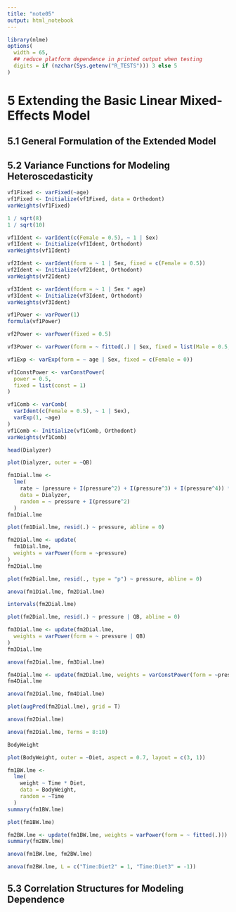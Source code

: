 ```yaml
---
title: "note05"
output: html_notebook
---
```


```r
library(nlme)
options(
  width = 65,
  ## reduce platform dependence in printed output when testing
  digits = if (nzchar(Sys.getenv("R_TESTS"))) 3 else 5
)
```

# 5 Extending the Basic Linear Mixed-Effects Model

## 5.1 General Formulation of the Extended Model

## 5.2 Variance Functions for Modeling Heteroscedasticity

```r
vf1Fixed <- varFixed(~age)
vf1Fixed <- Initialize(vf1Fixed, data = Orthodont)
varWeights(vf1Fixed)
```

```r
1 / sqrt(8)
1 / sqrt(10)
```

```r
vf1Ident <- varIdent(c(Female = 0.5), ~ 1 | Sex)
vf1Ident <- Initialize(vf1Ident, Orthodont)
varWeights(vf1Ident)
```

```r
vf2Ident <- varIdent(form = ~ 1 | Sex, fixed = c(Female = 0.5))
vf2Ident <- Initialize(vf2Ident, Orthodont)
varWeights(vf2Ident)
```

```r
vf3Ident <- varIdent(form = ~ 1 | Sex * age)
vf3Ident <- Initialize(vf3Ident, Orthodont)
varWeights(vf3Ident)
```

```r
vf1Power <- varPower(1)
formula(vf1Power)
```

```r
vf2Power <- varPower(fixed = 0.5)
```

```r
vf3Power <- varPower(form = ~ fitted(.) | Sex, fixed = list(Male = 0.5, Female = 0))
```

```r
vf1Exp <- varExp(form = ~ age | Sex, fixed = c(Female = 0))
```

```r
vf1ConstPower <- varConstPower(
  power = 0.5,
  fixed = list(const = 1)
)
```

```r
vf1Comb <- varComb(
  varIdent(c(Female = 0.5), ~ 1 | Sex),
  varExp(1, ~age)
)
vf1Comb <- Initialize(vf1Comb, Orthodont)
varWeights(vf1Comb)
```

```r
head(Dialyzer)
```

```r
plot(Dialyzer, outer = ~QB)
```

```r
fm1Dial.lme <-
  lme(
    rate ~ (pressure + I(pressure^2) + I(pressure^3) + I(pressure^4)) * QB,
    data = Dialyzer,
    random = ~ pressure + I(pressure^2)
  )
fm1Dial.lme
```

```r
plot(fm1Dial.lme, resid(.) ~ pressure, abline = 0)
```

```r
fm2Dial.lme <- update(
  fm1Dial.lme,
  weights = varPower(form = ~pressure)
)
fm2Dial.lme
```

```r
plot(fm2Dial.lme, resid(., type = "p") ~ pressure, abline = 0)
```

```r
anova(fm1Dial.lme, fm2Dial.lme)
```

```r
intervals(fm2Dial.lme)
```

```r
plot(fm2Dial.lme, resid(.) ~ pressure | QB, abline = 0)
```

```r
fm3Dial.lme <- update(fm2Dial.lme,
  weights = varPower(form = ~ pressure | QB)
)
fm3Dial.lme
```

```r
anova(fm2Dial.lme, fm3Dial.lme)
```

```r
fm4Dial.lme <- update(fm2Dial.lme, weights = varConstPower(form = ~pressure))
fm4Dial.lme
```

```r
anova(fm2Dial.lme, fm4Dial.lme)
```

```r
plot(augPred(fm2Dial.lme), grid = T)
```

```r
anova(fm2Dial.lme)
```

```r
anova(fm2Dial.lme, Terms = 8:10)
```

```r
BodyWeight
```

```r
plot(BodyWeight, outer = ~Diet, aspect = 0.7, layout = c(3, 1))
```

```r
fm1BW.lme <-
  lme(
    weight ~ Time * Diet,
    data = BodyWeight,
    random = ~Time
  )
summary(fm1BW.lme)
```

```r
plot(fm1BW.lme)
```

```r
fm2BW.lme <- update(fm1BW.lme, weights = varPower(form = ~ fitted(.)))
summary(fm2BW.lme)
```

```r
anova(fm1BW.lme, fm2BW.lme)
```

```r
anova(fm2BW.lme, L = c("Time:Diet2" = 1, "Time:Diet3" = -1))
```

## 5.3 Correlation Structures for Modeling Dependence
